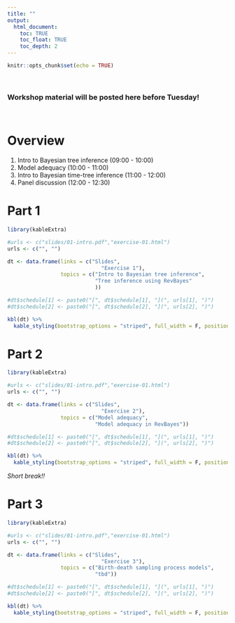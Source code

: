 ```yaml
---
title: ""
output:
  html_document:
    toc: TRUE
    toc_float: TRUE
    toc_depth: 2
---
```


```r
knitr::opts_chunk$set(echo = TRUE)
```

\

### Workshop material will be posted here before Tuesday!

\

# Overview

1. Intro to Bayesian tree inference (09:00 - 10:00)
2. Model adequacy (10:00 - 11:00)
3. Intro to Bayesian time-tree inference (11:00 - 12:00)
4. Panel discussion (12:00 - 12:30)

# Part 1

```r
library(kableExtra)

#urls <- c("slides/01-intro.pdf","exercise-01.html")
urls <- c("", "")

dt <- data.frame(links = c("Slides", 
                              "Exercise 1"),
                 topics = c("Intro to Bayesian tree inference", 
                            "Tree inference using RevBayes"
                            ))

#dt$schedule[1] <- paste0("[", dt$schedule[1], "](", urls[1], ")")
#dt$schedule[2] <- paste0("[", dt$schedule[2], "](", urls[2], ")")

kbl(dt) %>%
  kable_styling(bootstrap_options = "striped", full_width = F, position = "left")

```

# Part 2

```r
library(kableExtra)

#urls <- c("slides/01-intro.pdf","exercise-01.html")
urls <- c("", "")

dt <- data.frame(links = c("Slides", 
                              "Exercise 2"),
                 topics = c("Model adequacy",
                            "Model adequacy in RevBayes"))

#dt$schedule[1] <- paste0("[", dt$schedule[1], "](", urls[1], ")")
#dt$schedule[2] <- paste0("[", dt$schedule[2], "](", urls[2], ")")

kbl(dt) %>%
  kable_styling(bootstrap_options = "striped", full_width = F, position = "left")

```

*Short break!!*

# Part 3

```r
library(kableExtra)

#urls <- c("slides/01-intro.pdf","exercise-01.html")
urls <- c("", "")

dt <- data.frame(links = c("Slides", 
                              "Exercise 3"),
                 topics = c("Birth-death sampling process models",
                            "tbd"))

#dt$schedule[1] <- paste0("[", dt$schedule[1], "](", urls[1], ")")
#dt$schedule[2] <- paste0("[", dt$schedule[2], "](", urls[2], ")")

kbl(dt) %>%
  kable_styling(bootstrap_options = "striped", full_width = F, position = "left")

```
